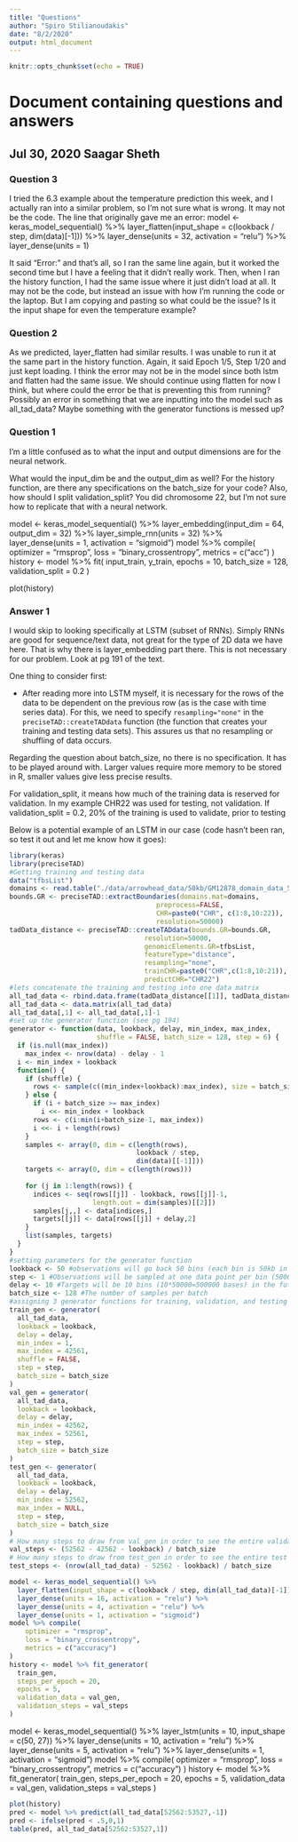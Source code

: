 ```yaml
---
title: "Questions"
author: "Spiro Stilianoudakis"
date: "8/2/2020"
output: html_document
---
```


```r
knitr::opts_chunk$set(echo = TRUE)
```

# Document containing questions and answers

## Jul 30, 2020 Saagar Sheth

### Question 3
I tried the 6.3 example about the temperature prediction this week, and I actually ran into a similar problem, so I'm not sure what is wrong. It may not be the code. The line that originally gave me an error:
model <- keras_model_sequential() %>% 
  layer_flatten(input_shape = c(lookback / step, dim(data)[-1])) %>% 
  layer_dense(units = 32, activation = "relu") %>% 
  layer_dense(units = 1)

It said "Error: " and that's all, so I ran the same line again, but it worked the second time but I have a feeling that it didn't really work. Then, when I ran the history function, I had the same issue where it just didn't load at all. It may not be the code, but instead an issue with how I'm running the code or the laptop. But I am copying and pasting so what could be the issue? Is it the input shape for even the temperature example?

### Question 2
As we predicted, layer_flatten had similar results. I was unable to run it at the same part in the history function. Again, it said Epoch 1/5, Step 1/20 and just kept loading. I think the error may not be in the model since both lstm and flatten had the same issue. We should continue using flatten for now I think, but where could the error be that is preventing this from running? 
Possibly an error in something that we are inputting into the model such as all_tad_data?
Maybe something with the generator functions is messed up?

### Question 1

I'm a little confused as to what the input and output dimensions are for the neural network. 

What would the input_dim be and the output_dim as well? For the history function, are there any specifications on the batch_size for your code? Also, how should I split validation_split? You did chromosome 22, but I'm not sure how to replicate that with a neural network. 

model <- keras_model_sequential() %>%
  layer_embedding(input_dim = 64, output_dim = 32) %>%
  layer_simple_rnn(units = 32) %>%
  layer_dense(units = 1, activation = "sigmoid")
model %>% compile(
  optimizer = "rmsprop",
  loss = "binary_crossentropy",
  metrics = c("acc")
)
history <- model %>% fit(
  input_train, y_train,
  epochs = 10,
  batch_size = 128,
  validation_split = 0.2
)

plot(history)

### Answer 1

I would skip to looking specifically at LSTM (subset of RNNs). Simply RNNs are good for sequence/text data, not great for the type of 2D data we have here. That is why there is layer_embedding part there. This is not necessary for our problem. Look at pg 191 of the text.

One thing to consider first:

   * After reading more into LSTM myself, it is necessary for the rows of the data to be dependent on the previous row (as is the case with time series data). For this, we need to specify `resampling="none"` in the `preciseTAD::createTADdata` function (the function that creates your training and testing data sets). This assures us that no resampling or shuffling of data occurs. 
   
Regarding the question about batch_size, no there is no specification. It has to be played around with. Larger values require more memory to be stored in R, smaller values give less precise results.

For validation_split, it means how much of the training data is reserved for validation. In my example CHR22 was used for testing, not validation. If validation_split = 0.2, 20% of the training is used to validate, prior to testing

Below is a potential example of an LSTM in our case (code hasn't been ran, so test it out and let me know how it goes):

```r
library(keras)
library(preciseTAD)
#Getting training and testing data 
data("tfbsList")
domains <- read.table("./data/arrowhead_data/50kb/GM12878_domain_data_50000.b.txt", header=F)
bounds.GR <- preciseTAD::extractBoundaries(domains.mat=domains, 
                                     preprocess=FALSE, 
                                     CHR=paste0("CHR", c(1:8,10:22)), 
                                     resolution=50000)
tadData_distance <- preciseTAD::createTADdata(bounds.GR=bounds.GR, 
                                  resolution=50000, 
                                  genomicElements.GR=tfbsList, 
                                  featureType="distance", 
                                  resampling="none", 
                                  trainCHR=paste0("CHR",c(1:8,10:21)), 
                                  predictCHR="CHR22") 
#lets concatenate the training and testing into one data matrix
all_tad_data <- rbind.data.frame(tadData_distance[[1]], tadData_distance[[2]], stringsAsFactors = FALSE)
all_tad_data <- data.matrix(all_tad_data)
all_tad_data[,1] <- all_tad_data[,1]-1
#set up the generator function (see pg 194)
generator <- function(data, lookback, delay, min_index, max_index,
                      shuffle = FALSE, batch_size = 128, step = 6) {
  if (is.null(max_index))
    max_index <- nrow(data) - delay - 1
  i <- min_index + lookback
  function() {
    if (shuffle) {
      rows <- sample(c((min_index+lookback):max_index), size = batch_size)
    } else {
      if (i + batch_size >= max_index)
        i <<- min_index + lookback
      rows <- c(i:min(i+batch_size-1, max_index))
      i <<- i + length(rows)
    }
    samples <- array(0, dim = c(length(rows),
                                lookback / step,
                                dim(data)[[-1]]))
    targets <- array(0, dim = c(length(rows)))
                      
    for (j in 1:length(rows)) {
      indices <- seq(rows[[j]] - lookback, rows[[j]]-1,
                     length.out = dim(samples)[[2]])
      samples[j,,] <- data[indices,]
      targets[[j]] <- data[rows[[j]] + delay,2]
    }           
    list(samples, targets)
  }
}
#setting parameters for the generator function
lookback <- 50 #observations will go back 50 bins (each bin is 50kb in width -> for 50*50000=2500000 bases)
step <- 1 #Observations will be sampled at one data point per bin (50000 bases)
delay <- 10 #Targets will be 10 bins (10*50000=500000 bases) in the future.
batch_size <- 128 #The number of samples per batch
#assigning 3 generator functions for training, validation, and testing
train_gen <- generator(
  all_tad_data,
  lookback = lookback,
  delay = delay,
  min_index = 1,
  max_index = 42561,
  shuffle = FALSE,
  step = step, 
  batch_size = batch_size
)
val_gen = generator(
  all_tad_data,
  lookback = lookback,
  delay = delay,
  min_index = 42562,
  max_index = 52561,
  step = step,
  batch_size = batch_size
)
test_gen <- generator(
  all_tad_data,
  lookback = lookback,
  delay = delay,
  min_index = 52562,
  max_index = NULL,
  step = step,
  batch_size = batch_size
)
# How many steps to draw from val_gen in order to see the entire validation set
val_steps <- (52562 - 42562 - lookback) / batch_size
# How many steps to draw from test_gen in order to see the entire test set
test_steps <- (nrow(all_tad_data) - 52562 - lookback) / batch_size

model <- keras_model_sequential() %>%
  layer_flatten(input_shape = c(lookback / step, dim(all_tad_data)[-1])) %>%
  layer_dense(units = 16, activation = "relu") %>%
  layer_dense(units = 4, activation = "relu") %>%
  layer_dense(units = 1, activation = "sigmoid")
model %>% compile(
    optimizer = "rmsprop",
    loss = "binary_crossentropy",
    metrics = c("accuracy")
)
history <- model %>% fit_generator(
  train_gen,
  steps_per_epoch = 20,
  epochs = 5,
  validation_data = val_gen,
  validation_steps = val_steps
)
```

model <- keras_model_sequential() %>%
    layer_lstm(units = 10, input_shape = c(50, 27)) %>%
    layer_dense(units = 10, activation = "relu") %>%
    layer_dense(units = 5, activation = "relu") %>%
    layer_dense(units = 1, activation = "sigmoid")
model %>% compile(
    optimizer = "rmsprop",
    loss = "binary_crossentropy",
    metrics = c("accuracy")
)
history <- model %>% fit_generator(
  train_gen,
  steps_per_epoch = 20,
  epochs = 5,
  validation_data = val_gen,
  validation_steps = val_steps
)

```r
plot(history)
pred <- model %>% predict(all_tad_data[52562:53527,-1])
pred <- ifelse(pred < .5,0,1)
table(pred, all_tad_data[52562:53527,1])
```
